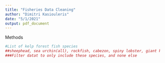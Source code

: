 ---
title: "Fisheries Data Cleaning"
author: "Dimitri Kasiouleris"
date: "5/1/2021"
output: pdf_document
---

Methods
```{r}
#List of kelp forest fish species 
##sheephead, sea urchin(all), rockfish, cabezon, spiny lobster, giant kelpfish,scorpionfish, giant sea bass, kelp bass
###Filter datat to only include these species, and none else
```

